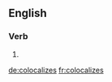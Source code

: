==English==

===Verb===
{{head|en|verb form}}

# {{en-third-person singular of|colocalize}}

[[de:colocalizes]]
[[fr:colocalizes]]